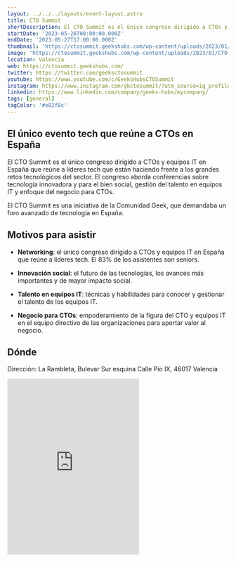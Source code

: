 ```yaml
---
layout: ../../../layouts/event-layout.astro
title: CTO Summit
shortDescription: El CTO Summit es el único congreso dirigido a CTOs y equipos IT en España que reúne a líderes tech que están haciendo frente a los grandes retos tecnológicos del sector. El congreso aborda conferencias sobre tecnología innovadora y para el bien social, gestión del talento en equipos IT y enfoque del negocio para CTOs.
startDate: '2023-05-26T08:00:00.000Z'
endDate: '2023-05-27T17:00:00.000Z'
thumbnail: 'https://ctosummit.geekshubs.com/wp-content/uploads/2023/01/CTO-Summit-2023-by-GeeksHubs-card.jpg'
image: 'https://ctosummit.geekshubs.com/wp-content/uploads/2023/01/CTO-Summit-2023-by-GeeksHubs-card.jpg'
location: Valencia
web: https://ctosummit.geekshubs.com/
twitter: https://twitter.com/geeksctosummit
youtube: https://www.youtube.com/c/GeeksHubsCTOSummit
instagram: https://www.instagram.com/gkctosummit/?utm_source=ig_profile_share&igshid=v1i5wbn85kew
linkedin: https://www.linkedin.com/company/geeks-hubs/mycompany/
tags: [general]
tagColor: '#e82f8c'
---
```



## El único evento tech que reúne a CTOs en España

El CTO Summit es el único congreso dirigido a CTOs y equipos IT en España que reúne a líderes tech que están haciendo frente a los grandes retos tecnológicos del sector. El congreso aborda conferencias sobre tecnología innovadora y para el bien social, gestión del talento en equipos IT y enfoque del negocio para CTOs.

El CTO Summit es una iniciativa de la Comunidad Geek, que demandaba un foro avanzado de tecnología en España.

## Motivos para asistir

- **Networking**: el único congreso dirigido a CTOs y equipos IT en España que reúne a líderes tech. El 83% de los asistentes son seniors.

- **Innovación social**: el futuro de las tecnologías, los avances más importantes y de mayor impacto social.

- **Talento en equipos IT**: técnicas y habilidades para conocer y gestionar el talento de los equipos IT.

- **Negocio para CTOs**: empoderamiento de la figura del CTO y equipos IT en el equipo directivo de las organizaciones para aportar valor al negocio.

## Dónde

Dirección: La Rambleta, Bulevar Sur esquina Calle Pío IX, 46017 Valencia

<iframe className="w-full" height="400px" style="border:none;overflow:hidden" marginheight="0" marginwidth="0" aria-label="La Rambleta, Bulevar Sur esquina Calle Pío IX, 46017 Valencia" class="sek-lazy-loaded" src="https://www.google.com/maps/embed?pb=!1m14!1m8!1m3!1d49295.61348621829!2d-0.392727!3d39.447278!3m2!1i1024!2i768!4f13.1!3m3!1m2!1s0x0%3A0x5627b0c044ec73b0!2sLa%20Rambleta!5e0!3m2!1sen!2sus!4v1675689720349!5m2!1sen!2sus"></iframe>

